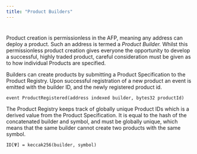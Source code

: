 ```yaml
---
title: "Product Builders"
---
```

#
Product creation is permissionless in the AFP, meaning any address can deploy a product. Such an address is termed a _Product Builder._ Whilst this permissionless product creation gives everyone the opportunity to develop a successful, highly traded product, careful consideration must be given as to how individual Products are specified.

Builders can create products by submitting a Product Specification to the Product Registry. Upon successful registration of a new product an event is emitted with the builder ID, and the newly registered product id.

`event ProductRegistered(address indexed builder, bytes32 productId)`

The Product Registry keeps track of globally unique Product IDs which is a derived value from the Product Specification. It is equal to the hash of the concatenated builder and symbol, and must be globally unique, which means that the same builder cannot create two products with the same symbol.

`ID[Ψ] = keccak256(builder, symbol)`

